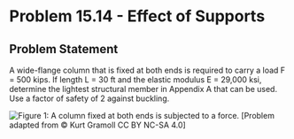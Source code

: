 # Problem 15.14 - Effect of Supports {.unnumbered}

## Problem Statement

A wide-flange column that is fixed at both ends is required to carry a load F = 500 kips. If length L = 30 ft and the elastic modulus E = 29,000 ksi, determine the lightest structural member in Appendix A that can be used. Use a factor of safety of 2 against buckling.

![Figure 1: A column fixed at both ends is subjected to a force.](images/624.png){fig-alt="A column of length L is fixed at both ends and is subjected to a force F."}
\[Problem adapted from © Kurt Gramoll CC BY NC-SA 4.0\]